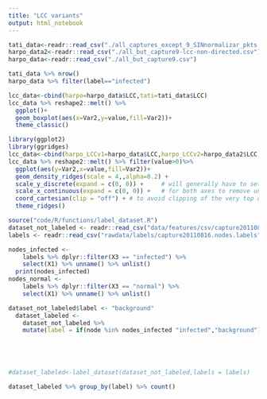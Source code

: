 ```yaml
---
title: "LCC variants"
output: html_notebook
---
```


```r
tati_data<-readr::read_csv("./all_captures_except_9_SINnormalizar_pkts.csv")
harpo_data2<-readr::read_csv("./all_but_capture9-lcc-non-directed.csv")
harpo_data<-readr::read_csv("./all_but_capture9.csv")

tati_data %>% nrow()
harpo_data %>% filter(label=="infected")
```

```r
lcc_data<-cbind(harpo=harpo_data$LCC,tati=tati_data$LCC)
lcc_data %>% reshape2::melt() %>%
  ggplot()+
  geom_boxplot(aes(x=Var2,y=value,fill=Var2))+
  theme_classic()
```
```r
library(ggplot2)
library(ggridges)
lcc_data<-cbind(harpo_LCCv1=harpo_data$LCC,harpo_LCCv2=harpo_data2$LCC,tati_LCCv1=tati_data$LCC)
lcc_data %>% reshape2::melt() %>% filter(value>0)%>%
  ggplot(aes(y=Var2,x=value,fill=Var2))+
  geom_density_ridges(scale = 4,,alpha=0.2) + 
  scale_y_discrete(expand = c(0, 0)) +     # will generally have to set the `expand` option
  scale_x_continuous(expand = c(0, 0)) +   # for both axes to remove unneeded padding
  coord_cartesian(clip = "off") + # to avoid clipping of the very top of the top ridgeline
  theme_ridges()
```

```r
source("code/R/functions/label_dataset.R")
dataset_not_labeled <- readr::read_csv("data/features/csv/capture20110816.binetflow.labels-positive-weights.csv")
labels <- readr::read_csv("rawdata/labels/capture20110816.nodes.labels",col_names = FALSE)

nodes_infected <-
    labels %>% dplyr::filter(X3 == "infected") %>%
    select(X1) %>% unname() %>% unlist()
  print(nodes_infected)
nodes_normal <-
    labels %>% dplyr::filter(X3 == "normal") %>%
    select(X1) %>% unname() %>% unlist()

dataset_not_labeled$label <- "background"
  dataset_labeled <-
    dataset_not_labeled %>% 
    mutate(label = if(node %in% nodes_infected "infected","background"))





#dataset_labeled<-label_dataset(dataset_not_labeled,labels = labels)

dataset_labeled %>% group_by(label) %>% count()
```


